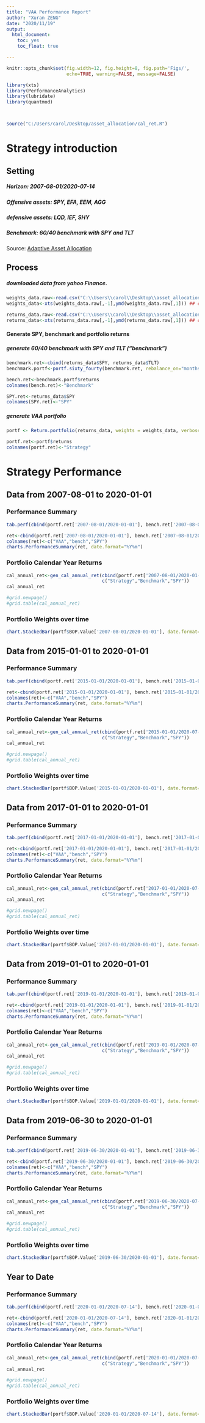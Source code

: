 ```yaml
---
title: "VAA Performance Report"
author: "Xuran ZENG"
date: "2020/11/19"
output: 
  html_document: 
    toc: yes
    toc_float: true  

---
```


```r
knitr::opts_chunk$set(fig.width=12, fig.height=8, fig.path='Figs/',
                      echo=TRUE, warning=FALSE, message=FALSE)
```

```r
library(xts)
library(PerformanceAnalytics)
library(lubridate)
library(quantmod)



source("C:/Users/carol/Desktop/asset_allocation/cal_ret.R")

```

# Strategy introduction
## Setting
##### Horizon: 2007-08-01/2020-07-14
##### Offensive assets: SPY, EFA, EEM, AGG
##### defensive assets: LQD, IEF, SHY
##### Benchmark: 60/40 benchmark with SPY and TLT

Source: [Adaptive Asset Allocation](https://allocatesmartly.com/adam-butler-gestaltu-adaptive-asset-allocation/)

## Process
##### downloaded data from yahoo Finance.
```r
weights_data.raw<-read.csv("C:\\Users\\carol\\Desktop\\asset_allocation\\VAA\\assets_weights.csv") ## read in weights data 
weights_data<-xts(weights_data.raw[,-1],ymd(weights_data.raw[,1])) ## convert to xts

returns_data.raw<-read.csv("C:\\Users\\carol\\Desktop\\asset_allocation\\VAA\\assets_returns.csv") ## read in returns data 
returns_data<-xts(returns_data.raw[,-1],ymd(returns_data.raw[,1])) ## convert to xts


```


#### Generate SPY, benchmark and portfolio returns
##### generate 60/40 benchmark with SPY and TLT (“benchmark”)
```r
benchmark.ret<-cbind(returns_data$SPY, returns_data$TLT)
benchmark.portf<-portf.sixty_fourty(benchmark.ret, rebalance_on="months", verbose=T)
```

```r
bench.ret<-benchmark.portf$returns
colnames(bench.ret)<-"Benchmark"

SPY.ret<-returns_data$SPY
colnames(SPY.ret)<-"SPY"
```

##### generate VAA portfolio 
```r
portf <- Return.portfolio(returns_data, weights = weights_data, verbose=T)
```

```r
portf.ret<-portf$returns
colnames(portf.ret)<-"Strategy"
```

# Strategy Performance
## Data from 2007-08-01 to 2020-01-01
### Performance Summary
```r
tab.perf(cbind(portf.ret['2007-08-01/2020-01-01'], bench.ret['2007-08-01/2020-01-01'],SPY.ret['2007-08-01/2020-01-01']))

```

```r
ret<-cbind(portf.ret['2007-08-01/2020-01-01'], bench.ret['2007-08-01/2020-01-01'],SPY.ret['2007-08-01/2020-01-01'])
colnames(ret)<-c("VAA","bench","SPY")
charts.PerformanceSummary(ret, date.format="%Y%m")
```

### Portfolio Calendar Year Returns
```r

cal_annual_ret<-gen_cal_annual_ret(cbind(portf.ret['2007-08-01/2020-01-01'], bench.ret['2007-08-01/2020-01-01'],SPY.ret['2007-08-01/2020-01-01']),
                                   c("Strategy","Benchmark","SPY"))
cal_annual_ret

#grid.newpage()
#grid.table(cal_annual_ret)
```

### Portfolio Weights over time
```r
chart.StackedBar(portf$BOP.Value['2007-08-01/2020-01-01'], date.format="%y/%m", colorset=rainbow12equal, border=NA) ##border is set to NA, otherwise with daily data, there is to much black border, the chart appears to be black
```

## Data from 2015-01-01 to 2020-01-01
### Performance Summary
```r
tab.perf(cbind(portf.ret['2015-01-01/2020-01-01'], bench.ret['2015-01-01/2020-01-01'],SPY.ret['2015-01-01/2020-01-01']))

```

```r
ret<-cbind(portf.ret['2015-01-01/2020-01-01'], bench.ret['2015-01-01/2020-01-01'],SPY.ret['2015-01-01/2020-01-01'])
colnames(ret)<-c("VAA","bench","SPY")
charts.PerformanceSummary(ret, date.format="%Y%m")
```

### Portfolio Calendar Year Returns
```r

cal_annual_ret<-gen_cal_annual_ret(cbind(portf.ret['2015-01-01/2020-07-14'], bench.ret['2015-01-01/2020-07-14'],SPY.ret['2015-01-01/2020-07-14']),
                                   c("Strategy","Benchmark","SPY"))
cal_annual_ret

#grid.newpage()
#grid.table(cal_annual_ret)
```

### Portfolio Weights over time
```r
chart.StackedBar(portf$BOP.Value['2015-01-01/2020-01-01'], date.format="%y/%m", colorset=rainbow12equal, border=NA) ##border is set to NA, otherwise with daily data, there is to much black border, the chart appears to be black
```

## Data from 2017-01-01 to 2020-01-01
### Performance Summary
```r
tab.perf(cbind(portf.ret['2017-01-01/2020-01-01'], bench.ret['2017-01-01/2020-01-01'],SPY.ret['2017-01-01/2020-01-01']))
```

```r
ret<-cbind(portf.ret['2017-01-01/2020-01-01'], bench.ret['2017-01-01/2020-01-01'],SPY.ret['2017-01-01/2020-01-01'])
colnames(ret)<-c("VAA","bench","SPY")
charts.PerformanceSummary(ret, date.format="%Y%m")
```

### Portfolio Calendar Year Returns
```r

cal_annual_ret<-gen_cal_annual_ret(cbind(portf.ret['2017-01-01/2020-07-14'], bench.ret['2017-01-01/2020-07-14'],SPY.ret['2017-01-01/2020-07-14']),
                                   c("Strategy","Benchmark","SPY"))
cal_annual_ret

#grid.newpage()
#grid.table(cal_annual_ret)
```

### Portfolio Weights over time
```r
chart.StackedBar(portf$BOP.Value['2017-01-01/2020-01-01'], date.format="%y/%m", colorset=rainbow12equal, border=NA) ##border is set to NA, otherwise with daily data, there is to much black border, the chart appears to be black
```

## Data from 2019-01-01 to 2020-01-01
### Performance Summary
```r
tab.perf(cbind(portf.ret['2019-01-01/2020-01-01'], bench.ret['2019-01-01/2020-01-01'],SPY.ret['2019-01-01/2020-01-01']))
```

```r
ret<-cbind(portf.ret['2019-01-01/2020-01-01'], bench.ret['2019-01-01/2020-01-01'],SPY.ret['2019-01-01/2020-01-01'])
colnames(ret)<-c("VAA","bench","SPY")
charts.PerformanceSummary(ret, date.format="%Y%m")
```

### Portfolio Calendar Year Returns
```r

cal_annual_ret<-gen_cal_annual_ret(cbind(portf.ret['2019-01-01/2020-07-14'], bench.ret['2019-01-01/2020-07-14'],SPY.ret['2019-01-01/2020-07-14']),
                                   c("Strategy","Benchmark","SPY"))
cal_annual_ret

#grid.newpage()
#grid.table(cal_annual_ret)
```

### Portfolio Weights over time
```r
chart.StackedBar(portf$BOP.Value['2019-01-01/2020-01-01'], date.format="%y/%m", colorset=rainbow12equal, border=NA) ##border is set to NA, otherwise with daily data, there is to much black border, the chart appears to be black
```

## Data from 2019-06-30 to 2020-01-01
### Performance Summary
```r
tab.perf(cbind(portf.ret['2019-06-30/2020-01-01'], bench.ret['2019-06-30/2020-01-01'],SPY.ret['2019-06-30/2020-01-01']))
```

```r
ret<-cbind(portf.ret['2019-06-30/2020-01-01'], bench.ret['2019-06-30/2020-01-01'],SPY.ret['2019-06-30/2020-01-01'])
colnames(ret)<-c("VAA","bench","SPY")
charts.PerformanceSummary(ret, date.format="%Y%m")
```

### Portfolio Calendar Year Returns
```r

cal_annual_ret<-gen_cal_annual_ret(cbind(portf.ret['2019-06-30/2020-07-14'], bench.ret['2019-06-30/2020-07-14'],SPY.ret['2019-06-30/2020-07-14']),
                                   c("Strategy","Benchmark","SPY"))
cal_annual_ret

#grid.newpage()
#grid.table(cal_annual_ret)
```

### Portfolio Weights over time
```r
chart.StackedBar(portf$BOP.Value['2019-06-30/2020-01-01'], date.format="%y/%m", colorset=rainbow12equal, border=NA) ##border is set to NA, otherwise with daily data, there is to much black border, the chart appears to be black
```

## Year to Date
### Performance Summary
```r
tab.perf(cbind(portf.ret['2020-01-01/2020-07-14'], bench.ret['2020-01-01/2020-07-14'],SPY.ret['2020-01-01/2020-07-14']))
```

```r
ret<-cbind(portf.ret['2020-01-01/2020-07-14'], bench.ret['2020-01-01/2020-07-14'],SPY.ret['2020-01-01/2020-07-14'])
colnames(ret)<-c("VAA","bench","SPY")
charts.PerformanceSummary(ret, date.format="%Y%m")
```

### Portfolio Calendar Year Returns
```r

cal_annual_ret<-gen_cal_annual_ret(cbind(portf.ret['2020-01-01/2020-07-14'], bench.ret['2020-01-01/2020-07-14'],SPY.ret['2020-01-01/2020-07-14']),
                                   c("Strategy","Benchmark","SPY"))
cal_annual_ret

#grid.newpage()
#grid.table(cal_annual_ret)
```

### Portfolio Weights over time
```r
chart.StackedBar(portf$BOP.Value['2020-01-01/2020-07-14'], date.format="%y/%m", colorset=rainbow12equal, border=NA) ##border is set to NA, otherwise with daily data, there is to much black border, the chart appears to be black
```